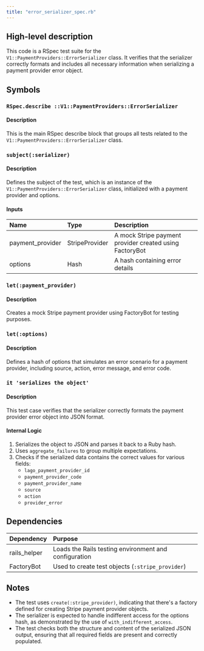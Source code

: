 ```yaml
---
title: "error_serializer_spec.rb"
---
```


## High-level description
This code is a RSpec test suite for the `V1::PaymentProviders::ErrorSerializer` class. It verifies that the serializer correctly formats and includes all necessary information when serializing a payment provider error object.

## Symbols

### `RSpec.describe ::V1::PaymentProviders::ErrorSerializer`
#### Description
This is the main RSpec describe block that groups all tests related to the `V1::PaymentProviders::ErrorSerializer` class.

### `subject(:serializer)`
#### Description
Defines the subject of the test, which is an instance of the `V1::PaymentProviders::ErrorSerializer` class, initialized with a payment provider and options.

#### Inputs
| Name | Type | Description |
|:-----|:-----|:------------|
| payment_provider | StripeProvider | A mock Stripe payment provider created using FactoryBot |
| options | Hash | A hash containing error details |

### `let(:payment_provider)`
#### Description
Creates a mock Stripe payment provider using FactoryBot for testing purposes.

### `let(:options)`
#### Description
Defines a hash of options that simulates an error scenario for a payment provider, including source, action, error message, and error code.

### `it 'serializes the object'`
#### Description
This test case verifies that the serializer correctly formats the payment provider error object into JSON format.

#### Internal Logic
1. Serializes the object to JSON and parses it back to a Ruby hash.
2. Uses `aggregate_failures` to group multiple expectations.
3. Checks if the serialized data contains the correct values for various fields:
   - `lago_payment_provider_id`
   - `payment_provider_code`
   - `payment_provider_name`
   - `source`
   - `action`
   - `provider_error`

## Dependencies
| Dependency | Purpose |
|:-----------|:--------|
| rails_helper | Loads the Rails testing environment and configuration |
| FactoryBot | Used to create test objects (`:stripe_provider`) |

## Notes
- The test uses `create(:stripe_provider)`, indicating that there's a factory defined for creating Stripe payment provider objects.
- The serializer is expected to handle indifferent access for the options hash, as demonstrated by the use of `with_indifferent_access`.
- The test checks both the structure and content of the serialized JSON output, ensuring that all required fields are present and correctly populated.